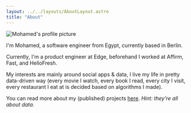 ```yaml
---
layout: ../../layouts/AboutLayout.astro
title: "About"
---
```



<Image
  quality="max"
  src={profileImage}
  alt="Mohamed's profile picture"
  height={600}
  className="aspect-auto rounded-md"
/>

I'm Mohamed, a software engineer from Egypt, currently based in Berlin.

Currently, I'm a product engineer at Edge, beforehand I worked at Affirm, Fast, and HelloFresh.

My interests are mainly around social apps & data, I live my life in pretty data-driven way (every movie I watch, every book I read, every city I visit, every restaurant I eat at is decided based on algorithms I made).

You can read more about my (published) projects [here](/projects). _Hint: they're all about data._

